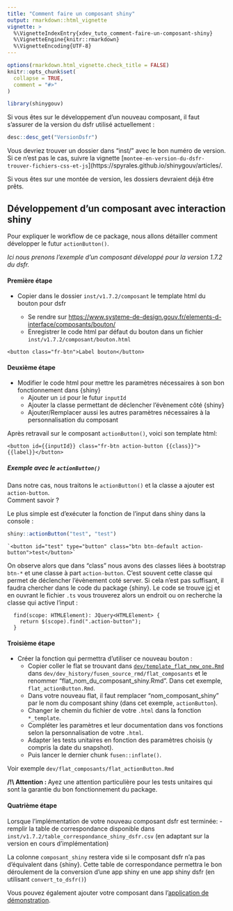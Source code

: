 ```yaml
---
title: "Comment faire un composant shiny"
output: rmarkdown::html_vignette
vignette: >
  %\VignetteIndexEntry{xdev_tuto_comment-faire-un-composant-shiny}
  %\VignetteEngine{knitr::rmarkdown}
  %\VignetteEncoding{UTF-8}
---
```


```r
options(rmarkdown.html_vignette.check_title = FALSE)
knitr::opts_chunk$set(
  collapse = TRUE,
  comment = "#>"
)
```

```r
library(shinygouv)
```


<style>
blockquote{
  font-size: 1.5rem;
}
</style>

Si vous êtes sur le développement d'un nouveau composant, il faut s'assurer de la version du dsfr utilisé actuellement :


```r
desc::desc_get("VersionDsfr")
```

Vous devriez trouver un dossier dans "inst/" avec le bon numéro de version. Si ce n'est pas le cas, suivre la vignette [`montee-en-version-du-dsfr-trouver-fichiers-css-et-js`](https://spyrales.github.io/shinygouv/articles/.

Si vous êtes sur une montée de version, les dossiers devraient déjà être prêts.


## Développement d'un composant avec interaction shiny

Pour expliquer le workflow de ce package, nous allons détailler comment développer le futur `actionButton()`.

_Ici nous prenons l'exemple d'un composant développé pour la version 1.7.2 du dsfr._


#### Première étape

- Copier dans le dossier `inst/v1.7.2/composant` le template html du bouton pour dsfr  

  - Se rendre sur <https://www.systeme-de-design.gouv.fr/elements-d-interface/composants/bouton/>  
  - Enregistrer le code html par défaut du bouton dans un fichier `inst/v1.7.2/composant/bouton.html`  
  
```
<button class="fr-btn">Label bouton</button>
```


#### Deuxième étape

- Modifier le code html pour mettre les paramètres nécessaires à son bon fonctionnement dans {shiny}
  - Ajouter un `id` pour le futur `inputId`
  - Ajouter la classe permettant de déclencher l'évènement côté {shiny}
  - Ajouter/Remplacer aussi les autres paramètres nécessaires à la personnalisation du composant
  
Après retravail sur le composant `actionButton()`, voici son template html:

```
<button id={{inputId}} class="fr-btn action-button {{class}}">{{label}}</button>
```


##### Exemple avec le `actionButton()`

Dans notre cas, nous traitons le `actionButton()` et la classe a ajouter est `action-button`.  
Comment savoir ?  

Le plus simple est d'exécuter la fonction de l'input dans shiny dans la console :

```r
shiny::actionButton("test", "test")
```

```
`<button id="test" type="button" class="btn btn-default action-button">test</button>`
```

On observe alors que dans "class" nous avons des classes liées à bootstrap `btn-*` et une classe à part `action-button`. 
C'est souvent cette classe qui permet de déclencher l'évènement coté server. 
Si cela n'est pas suffisant, il faudra chercher dans le code du package {shiny}. Le code se trouve [ici](https://github.com/rstudio/shiny/tree/main/srcts/src/bindings/input) et en ouvrant le fichier `.ts` vous trouverez alors un endroit ou on recherche la classe qui active l'input :
```
  find(scope: HTMLElement): JQuery<HTMLElement> {
    return $(scope).find(".action-button");
  }
```


#### Troisième étape

- Créer la fonction qui permettra d'utiliser ce nouveau bouton :   
  - Copier coller le flat se trouvant dans [`dev/template_flat_new_one.Rmd`]("https://github.com/spyrales/shinygouv/tree/main/dev/template_flat_new_one.Rmd) dans
  `dev/dev_history/fusen_source_rmd/flat_composants` et le renommer "flat_nom_du_composant_shiny.Rmd". Dans cet exemple, `flat_actionButton.Rmd`.  
  - Dans votre nouveau flat, il faut remplacer "nom_composant_shiny" par le nom du composant shiny (dans cet exemple, `actionButton`).    
  - Changer le chemin du fichier de votre `.html` dans la fonction `*_template`.    
  - Compléter les paramètres et leur documentation dans vos fonctions selon la personnalisation de votre `.html`.  
  - Adapter les tests unitaires en fonction des paramètres choisis (y compris la date du snapshot).   
  - Puis lancer le dernier chunk `fusen::inflate()`. 


Voir exemple `dev/flat_composants/flat_actionButton.Rmd`

**/!\\ Attention : **
Ayez une attention particulière pour les tests unitaires qui sont la garantie du bon fonctionnement du package.



#### Quatrième étape

Lorsque l'implémentation de votre nouveau composant dsfr est terminée:
- remplir la table de correspondance disponible dans `inst/v1.7.2/table_correspondance_shiny_dsfr.csv` (en adaptant sur la version en cours d'implémentation)

La colonne `composant_shiny` restera vide si le composant dsfr n'a pas d'équivalent dans {shiny}.
Cette table de correspondance permettra le bon déroulement de la conversion d'une app shiny en une app shiny dsfr (en utilisant `convert_to_dsfr()`)

Vous pouvez également ajouter votre composant dans l'[application de démonstration]("https://github.com/spyrales/shinygouv/tree/main/dev/app).


